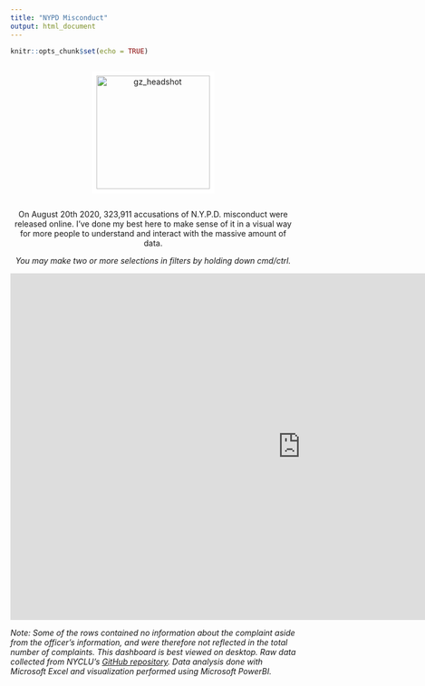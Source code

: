 ```yaml
---
title: "NYPD Misconduct"
output: html_document
---
```


```r
knitr::opts_chunk$set(echo = TRUE)
```
<center>

<div style="display: flex; justify-content: center;">
<img src="dashcover.png" width="200" style="border:8px solid white" alt="gz_headshot">

</div>


On August 20th 2020, 323,911 accusations of N.Y.P.D. misconduct were released online. I've done my best here to make sense of it in a visual way for more people to understand and interact with the massive amount of data.

<i>You may make two or more selections in filters by holding down cmd/ctrl.</i>




<iframe width="1024" height="612" src="https://app.powerbi.com/view?r=eyJrIjoiOTMyN2ZhZjktMGQ3MC00YzExLTlkMTYtNDBhZWE4MDZkYTRjIiwidCI6ImUzM2UzZGFmLThkMGQtNDJjYy1hZTgxLTg4NjA2YmZiMGI5NyJ9" frameborder="0" allowFullScreen="true"></iframe>

</center>
<left>
<i> Note: Some of the rows contained no information about the complaint aside from the officer's information, and were therefore not reflected in the total number of complaints. This dashboard is best viewed on desktop. Raw data collected from NYCLU's [GitHub repository](https://github.com/new-york-civil-liberties-union/NYPD-Misconduct-Complaint-Database). Data analysis done with Microsoft Excel and visualization performed using Microsoft PowerBI.</i>

</left>
